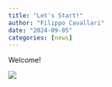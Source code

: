 ```yaml
---
title: "Let's Start!"
author: "Filippo Cavallari"
date: "2024-09-05"
categories: [news]
---
```


Welcome!

![](thumbnail.jpg)
